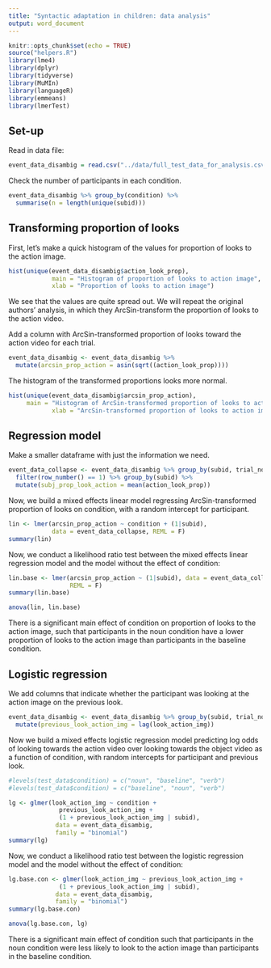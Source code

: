 ```yaml
---
title: "Syntactic adaptation in children: data analysis"
output: word_document
---
```


```r
knitr::opts_chunk$set(echo = TRUE)
source("helpers.R")
library(lme4)
library(dplyr)
library(tidyverse)
library(MuMIn)
library(languageR)
library(emmeans)
library(lmerTest)
```

## Set-up

Read in data file:
```r
event_data_disambig = read.csv("../data/full_test_data_for_analysis.csv", stringsAsFactors = TRUE)
```

Check the number of participants in each condition.
```r
event_data_disambig %>% group_by(condition) %>% 
  summarise(n = length(unique(subid)))
```

## Transforming proportion of looks

First, let's make a quick histogram of the values for proportion of looks to the action image.
```r
hist(unique(event_data_disambig$action_look_prop),
            main = "Histogram of proportion of looks to action image",
            xlab = "Proportion of looks to action image")
```

We see that the values are quite spread out. We will repeat the original authors' analysis, in which they ArcSin-transform the proportion of looks to the action video.

Add a column with ArcSin-transformed proportion of looks toward the action video for each trial.
```r
event_data_disambig <- event_data_disambig %>% 
  mutate(arcsin_prop_action = asin(sqrt((action_look_prop))))
```

The histogram of the transformed proportions looks more normal.
```r
hist(unique(event_data_disambig$arcsin_prop_action),
     main = "Histogram of ArcSin-transformed proportion of looks to action image",
            xlab = "ArcSin-transformed proportion of looks to action image")
```

## Regression model

Make a smaller dataframe with just the information we need.
```r
event_data_collapse <- event_data_disambig %>% group_by(subid, trial_no) %>%
  filter(row_number() == 1) %>% group_by(subid) %>%
  mutate(subj_prop_look_action = mean(action_look_prop))
```

Now, we build a mixed effects linear model regressing ArcSin-transformed proportion of looks on condition, with a random intercept for participant.
```r
lin <- lmer(arcsin_prop_action ~ condition + (1|subid), 
            data = event_data_collapse, REML = F)
summary(lin)
```

Now, we conduct a likelihood ratio test between the mixed effects linear regression model and the model without the effect of condition:
```r
lin.base <- lmer(arcsin_prop_action ~ (1|subid), data = event_data_collapse, 
                 REML = F)
summary(lin.base)

anova(lin, lin.base)
```

There is a significant main effect of condition on proportion of looks to the action image, such that participants in the noun condition have a lower proportion of looks to the action image than participants in the baseline condition.


## Logistic regression

We add columns that indicate whether the participant was looking at the action image on the previous look.
```r
event_data_disambig <- event_data_disambig %>% group_by(subid, trial_no) %>%
  mutate(previous_look_action_img = lag(look_action_img))
```

Now we build a mixed effects logistic regression model predicting log odds of looking towards the action video over looking towards the object video as a function of condition, with random intercepts for participant and previous look.
```r
#levels(test_data$condition) = c("noun", "baseline", "verb")
#levels(test_data$condition) = c("baseline", "noun", "verb")

lg <- glmer(look_action_img ~ condition + 
              previous_look_action_img + 
              (1 + previous_look_action_img | subid), 
             data = event_data_disambig,
             family = "binomial")
summary(lg)
```

Now, we conduct a likelihood ratio test between the logistic regression model and the model without the effect of condition:
```r
lg.base.con <- glmer(look_action_img ~ previous_look_action_img + 
              (1 + previous_look_action_img | subid), 
             data = event_data_disambig,
             family = "binomial")
summary(lg.base.con)

anova(lg.base.con, lg)
```

There is a significant main effect of condition such that participants in the noun condition were less likely to look to the action image than participants in the baseline condition. 


